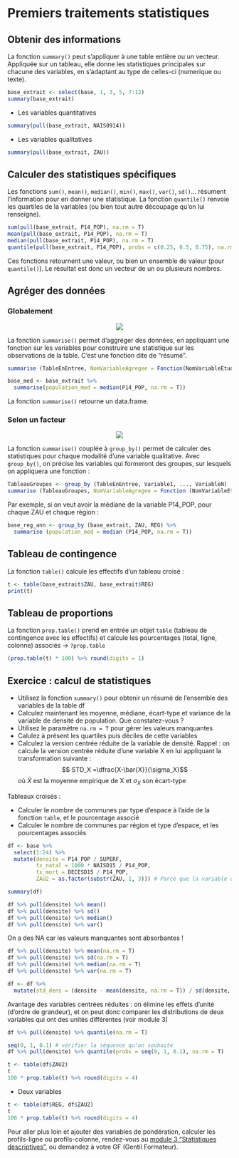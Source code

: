 # Premiers traitements statistiques

## Obtenir des informations

La fonction `summary()` peut s'appliquer à une table entière ou un vecteur. Appliquée sur un tableau, elle donne les statistiques principales sur chacune des variables, en s'adaptant au type de celles-ci (numerique ou texte).

```r
base_extrait <- select(base, 1, 3, 5, 7:12)
summary(base_extrait)
```

- Les variables quantitatives
```r
summary(pull(base_extrait, NAIS0914))
```

- Les variables qualitatives
```r
summary(pull(base_extrait, ZAU))
```

## Calculer des statistiques spécifiques

Les fonctions `sum()`, `mean()`, `median()`, `min()`, `max()`, `var()`, `sd()`... résument l'information pour en donner une statistique.
La fonction `quantile()` renvoie les quartiles de la variables (ou bien tout autre découpage qu'on lui renseigne).

```r
sum(pull(base_extrait, P14_POP), na.rm = T)
mean(pull(base_extrait, P14_POP), na.rm = T)
median(pull(base_extrait, P14_POP), na.rm = T)
quantile(pull(base_extrait, P14_POP), probs = c(0.25, 0.5, 0.75), na.rm = T)
```

Ces fonctions retournent une valeur, ou bien un ensemble de valeur (pour `quantile()`). Le résultat est donc un vecteur de un ou plusieurs nombres.

## Agréger des données 

### Globalement

<center>![](images/summarise.png)</center>

La fonction `summarise()` permet d'aggréger des données, en appliquant une fonction sur les variables pour construire une statistique sur les observations de la table. C'est une fonction dite de “résumé”.

```r
summarise (TableEnEntree, NomVariableAgregee = Fonction(NomVariableEtude))
```

```r
base_med <- base_extrait %>%
  summarise(population_med = median(P14_POP, na.rm = T))
```

La fonction `summarise()` retourne un data.frame.

### Selon un facteur

<center>![](images/groupby.png)</center>

La fonction `summarise()` couplée à `group_by()` permet de calculer des statistiques pour chaque modalité d'une variable qualitative. Avec `group_by()`, on précise les variables qui formeront des groupes, sur lesquels on appliquera une fonction :

```r
TableauGroupes <- group_by (TableEnEntree, Variable1, ..., VariableN)
summarise (TableauGroupes, NomVariableAgregee = Fonction (NomVariableEtude))
```

Par exemple, si on veut avoir la médiane de la variable P14_POP, pour chaque ZAU et chaque région :
```r
base_reg_ann <- group_by (base_extrait, ZAU, REG) %>%
  summarise (population_med = median (P14_POP, na.rm = T))
```


## Tableau de contingence

La fonction `table()` calcule les effectifs d'un tableau croisé :
```r
t <- table(base_extrait$ZAU, base_extrait$REG)
print(t)
```

## Tableau de proportions

La fonction `prop.table()` prend en entrée un objet `table` (tableau de contingence avec les effectifs) et calcule les pourcentages (total, ligne, colonne) associés $\rightarrow$ `?prop.table`

```r
(prop.table(t) * 100) %>% round(digits = 1)
```

## Exercice : calcul de statistiques 

- Utilisez la fonction `summary()` pour obtenir un résumé de l'ensemble des variables de la table df
- Calculez maintenant les moyenne, médiane, écart-type et variance de la variable de densité de population. Que constatez-vous ?
- Utilisez le paramètre `na.rm = T` pour gérer les valeurs manquantes
- Calulez à présent les quartiles puis déciles de cette variables
- Calculez la version centrée réduite de la variable de densité. Rappel : on calcule la version centrée réduite d'une variable X en lui appliquant la transformation suivante : $$ STD_X =\dfrac{X-\bar{X}}{\sigma_X}$$ où $\bar{X}$ est la moyenne empirique de X et $\sigma_X$ son écart-type

Tableaux croisés : 

- Calculer le nombre de communes par type d'espace à l'aide de la fonction `table`, et le pourcentage associé
- Calculer le nombre de communes par région et type d'espace, et les pourcentages associés


```r
df <- base %>% 
  select(1:24) %>% 
  mutate(densite = P14_POP / SUPERF,
         tx_natal = 1000 * NAISD15 / P14_POP,
         tx_mort = DECESD15 / P14_POP,
         ZAU2 = as.factor(substr(ZAU, 1, 3))) # Parce que la variable originale est longue

summary(df)
```


```r
df %>% pull(densite) %>% mean()
df %>% pull(densite) %>% sd()
df %>% pull(densite) %>% median()
df %>% pull(densite) %>% var()
```

On a des NA car les valeurs manquantes sont absorbantes !

```r
df %>% pull(densite) %>% mean(na.rm = T)
df %>% pull(densite) %>% sd(na.rm = T)
df %>% pull(densite) %>% median(na.rm = T)
df %>% pull(densite) %>% var(na.rm = T)
```


```r
df <- df %>% 
  mutate(std_dens = (densite - mean(densite, na.rm = T)) / sd(densite, na.rm = T))
```

Avantage des variables centrées réduites : on élimine les effets d'unité (d'ordre de grandeur), et on peut donc comparer les distributions de deux variables qui ont des unités différentes (voir module 3)

```r
df %>% pull(densite) %>% quantile(na.rm = T)
```

```r
seq(0, 1, 0.1) # vérifier la séquence qu'on souhaite
df %>% pull(densite) %>% quantile(probs = seq(0, 1, 0.1), na.rm = T)
```

```r
t <- table(df$ZAU2)
t
100 * prop.table(t) %>% round(digits = 4)
```

- Deux variables
```r
t <- table(df$REG, df$ZAU2)
t
100 * prop.table(t) %>% round(digits = 4)
```

Pour aller plus loin et ajouter des variables de pondération, calculer les profils-ligne ou profils-colonne, rendez-vous au [module 3 "Statistiques descriptives"](https://rawgit.com/MTES-MCT/parcours-r/master/Supports_formations/m3_stats_desc/_book/index.html), ou demandez à votre GF (Gentil Formateur).


